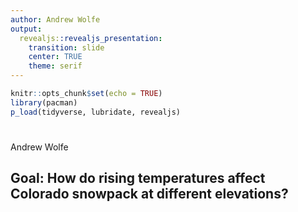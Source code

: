 ```yaml
---
author: Andrew Wolfe
output:
  revealjs::revealjs_presentation:
    transition: slide
    center: TRUE
    theme: serif
---
```


```r
knitr::opts_chunk$set(echo = TRUE)
library(pacman)
p_load(tidyverse, lubridate, revealjs)
```

# {data-background="slide1.png"}

Andrew Wolfe

## Goal: How do rising temperatures affect Colorado snowpack at different elevations?

## {data-background=""}




